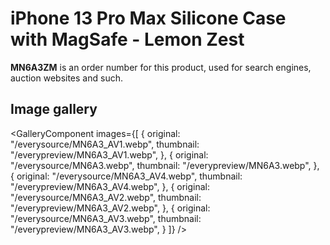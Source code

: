 
# iPhone 13 Pro Max Silicone Case with MagSafe - Lemon Zest

<Callout type='info' emoji='👉🏻'>**MN6A3ZM** is an order number for this product, used for search engines, auction websites and such.</Callout>

## Image gallery

<GalleryComponent
    images={[
      {
        original: "/everysource/MN6A3_AV1.webp",
        thumbnail: "/everypreview/MN6A3_AV1.webp",
      },
      {
        original: "/everysource/MN6A3.webp",
        thumbnail: "/everypreview/MN6A3.webp",
      },
      {
        original: "/everysource/MN6A3_AV4.webp",
        thumbnail: "/everypreview/MN6A3_AV4.webp",
      },
      {
        original: "/everysource/MN6A3_AV2.webp",
        thumbnail: "/everypreview/MN6A3_AV2.webp",
      },
      {
        original: "/everysource/MN6A3_AV3.webp",
        thumbnail: "/everypreview/MN6A3_AV3.webp",
      }
    ]}
  />
